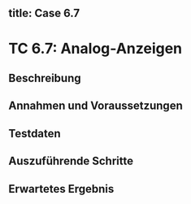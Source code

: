 title: Case 6.7
---



# TC 6.7: Analog-Anzeigen

## Beschreibung


## Annahmen und Voraussetzungen


## Testdaten


## Auszuführende Schritte


## Erwartetes Ergebnis
